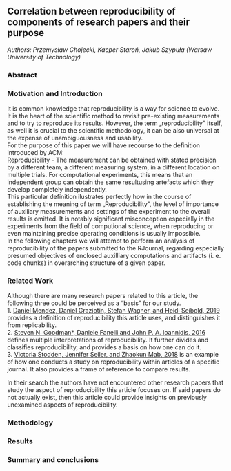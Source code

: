 ## Correlation between reproducibility of components of research papers and their purpose

*Authors: Przemysław Chojecki, Kacper Staroń, Jakub Szypuła (Warsaw University of Technology)*

### Abstract


### Motivation and Introduction
It is common knowledge that reproducibility is a way for science to evolve. It is the heart of the scientific method to revisit pre-existing measurements and to try to reproduce its results. However, the term „reproducibility” itself, as well it is crucial to the scientific methodology, it can be also universal at the expense of unambiguousness and usability. \
For the purpose of this paper we will have recourse to the definition introduced by ACM:\
Reproducibility -  The measurement can be obtained with stated precision by a different team, a different measuring system, in a different location on multiple trials. For computational experiments, this means that an independent group can obtain the same resultusing artefacts which they develop completely independently.\
This particular definition ilustrates perfectly how in the course of establishing the meaning of term „Reproducibility”, the level of importance of auxiliary measurements and settings of the experiment to the overall results is omitted. It is notably significant misconception especially in the experiments from the field of computional science, when reproducing or even maintaining precise operating conditions is usually impossible.\
In the following chapters we will attempt to perform an analysis of reproducibility of the papers submitted to the RJournal, regarding especially presumed objectives of enclosed auxilliary computations and artifacts (i. e. code chunks) in overarching structure of a given paper.\


### Related Work

Although there are many research papers related to this article, the following three could be perceived as a "basis" for our study.\
1. [Daniel Mendez, Daniel Graziotin, Stefan Wagner, and Heidi Seibold, 2019](https://arxiv.org/pdf/1904.06499.pdf) provides a definition of reproducibility this article uses, and distinguishes it from replicability. \
2. [Steven N. Goodman*, Daniele Fanelli and John P. A. Ioannidis, 2016](https://stm.sciencemag.org/content/8/341/341ps12) defines multiple interpretations of reproducibility. It further divides and classifies reproducibility, and provides a basis on how one can do it.\
3. [Victoria Stodden, Jennifer Seiler, and Zhaokun Mab, 2018](https://www.pnas.org/content/pnas/115/11/2584.full.pdf) is an example of how one conducts a study on reproducibility within articles of a specific journal. It also provides a frame of reference to compare results.\

In their search the authors have not encountered other research papers that study the aspect of reproducibility this article focuses on. If said papers do not actually exist, then this article could provide insights on previously unexamined aspects of reproducibility.\


### Methodology


### Results


### Summary and conclusions 
